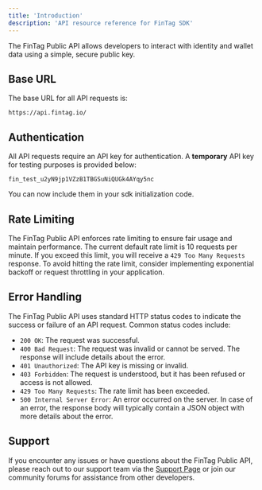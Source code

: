 ```yaml
---
title: 'Introduction'
description: 'API resource reference for FinTag SDK'
---
```



The FinTag Public API allows developers to interact with identity and wallet data using a simple, secure public key.

## Base URL
The base URL for all API requests is:

```cURL
https://api.fintag.io/
```


## Authentication
All API requests require an API key for authentication. A **temporary** API key for testing purposes is provided below:


```
fin_test_u2yN9jp1VZzB1TBGSuNiQUGk4AYqy5nc
```

You can now include them in your sdk initialization code.

## Rate Limiting
The FinTag Public API enforces rate limiting to ensure fair usage and maintain performance. The current default rate limit is 10 requests per minute. If you exceed this limit, you will receive a `429 Too Many Requests` response. To avoid hitting the rate limit, consider implementing exponential backoff or request throttling in your application.

## Error Handling
The FinTag Public API uses standard HTTP status codes to indicate the success or failure of an API request. Common status codes include:
- `200 OK`: The request was successful.
- `400 Bad Request`: The request was invalid or cannot be served. The response will include details about the error.
- `401 Unauthorized`: The API key is missing or invalid.
- `403 Forbidden`: The request is understood, but it has been refused or access is not allowed.
- `429 Too Many Requests`: The rate limit has been exceeded.
- `500 Internal Server Error`: An error occurred on the server.
In case of an error, the response body will typically contain a JSON object with more details about the error.

## Support
If you encounter any issues or have questions about the FinTag Public API, please reach out to our support team via the [Support Page](../resources/support) or join our community forums for assistance from other developers.